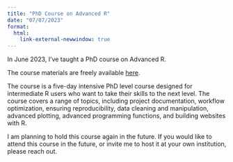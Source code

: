 ```yaml
---
title: "PhD Course on Advanced R"
date: "07/07/2023"
format: 
  html:
    link-external-newwindow: true
---
```


In June 2023, I've taught a PhD course on Advanced R. 

The course materials are freely available [here](https://simonkarg.github.io/advanced_r_course/).

The course is a five-day intensive PhD level course designed for intermediate R users who want to take their skills to the next level. The course covers a range of topics, including project documentation, workflow optimization, ensuring reproducibility, data cleaning and manipulation, advanced plotting, advanced programming functions, and building websites with R.


I am planning to hold this course again in the future. If you would like to attend this course in the future, or invite me to host it at your own institution, please reach out.
